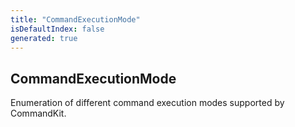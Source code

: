 ```yaml
---
title: "CommandExecutionMode"
isDefaultIndex: false
generated: true
---
```



<!-- This file was generated from the CommandKit source. Do not modify. Instead, re-run the "docgen" script -->


## CommandExecutionMode

<GenerationInfo sourceFile="packages/commandkit/src/app/commands/Context.ts" sourceLine="31" packageName="commandkit" />

Enumeration of different command execution modes supported by CommandKit.

